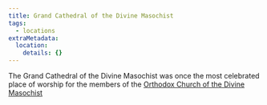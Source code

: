 ```yaml
---
title: Grand Cathedral of the Divine Masochist
tags:
  - locations
extraMetadata:
  location:
    details: {}
---
```


The Grand Cathedral of the Divine Masochist was once the most celebrated place
of worship for the members of the
[Orthodox Church of the Divine Masochist]("@/religions/divine-masochism/orthodox")

